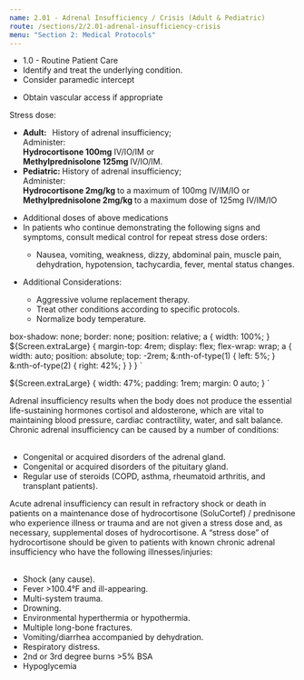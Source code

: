 ```yaml
---
name: 2.01 - Adrenal Insufficiency / Crisis (Adult & Pediatric)
route: /sections/2/2.01-adrenal-insufficiency-crisis
menu: "Section 2: Medical Protocols"
---
```



<EMTLevel level="basic">
  <ul>
    <li>
      <MyLink to="/sections/1/1.0-routine-patient-care">1.0 - Routine Patient Care</MyLink>
    </li>
    <li>Identify and treat the underlying condition.</li>
    <li>Consider paramedic intercept</li>
  </ul>
</EMTLevel>

<EMTLevel level="advanced">
  <ul>
    <li>Obtain vascular access if appropriate</li>
  </ul>
</EMTLevel>

<EMTLevel level="paramedic">
  Stress dose:
  <ul>
    <li>
      <strong>
        Adult: &nbsp;
      </strong>
        History of adrenal insufficiency;
        <br />
        Administer:
        <br />
        <strong>Hydrocortisone 100mg</strong> IV/IO/IM or
        <br />
        <strong>Methylprednisolone 125mg </strong> IV/IO/IM.
    </li>
    <li>
      <strong>Pediatric: </strong> History of adrenal insufficiency;
      <br />
      Administer:
      <br />
      <strong>Hydrocortisone 2mg/kg </strong> to a maximum of 100mg IV/IM/IO or
      <br />
      <strong>Methylprednisolone 2mg/kg </strong> to a maximum dose of 125mg IV/IM/IO
    </li>
  </ul>
</EMTLevel>

<EMTLevel level="paramedic" medControl={true}>
  <ul>
    <li>Additional doses of above medications</li>
    <li>
      In patients who continue demonstrating the following signs and symptoms,
      consult medical control for repeat stress dose orders:
    </li>
    <ul>
      <li>
        Nausea, vomiting, weakness, dizzy, abdominal pain, muscle pain,
        dehydration, hypotension, tachycardia, fever, mental status changes.
      </li>
    </ul>
  </ul>
  <ul>
    <li>Additional Considerations:</li>
    <ul>
      <li> Aggressive volume replacement therapy. </li>
      <li> Treat other conditions according to specific protocols. </li>
      <li> Normalize body temperature. </li>
    </ul>
  </ul>
</EMTLevel>

  box-shadow: none;
  border: none;
  position: relative;
  a {
    width: 100%;
  }
  ${Screen.extraLarge} {
    margin-top: 4rem;
    display: flex;
    flex-wrap: wrap;
    a {
      width: auto;
      position: absolute;
      top: -2rem;
      &:nth-of-type(1) {
        left: 5%;
      }
      &:nth-of-type(2) {
        right: 42%;
      }
    }
  }
`

  ${Screen.extraLarge} {
    width: 47%;
    padding: 1rem;
    margin: 0 auto;
  }
`

<Note css={flex}>
  <Note id="note-1" alignment="left" css={innerBox}>
    Adrenal insufficiency results when the body does not
    produce the essential life-sustaining hormones cortisol
    and aldosterone, which are vital to maintaining blood
    pressure, cardiac contractility, water, and salt balance.
    Chronic adrenal insufficiency can be caused by a number
    of conditions:
    <br /><br />
      <ul>
        <li>
          Congenital or acquired disorders of the adrenal
          gland.
        </li>
        <li>
          Congenital or acquired disorders of the pituitary
          gland.
        </li>
        <li>
          Regular use of steroids (COPD, asthma, rheumatoid
          arthritis, and transplant patients).
        </li>
      </ul>
    Acute adrenal insufficiency can result in refractory shock
    or death in patients on a maintenance dose of
    hydrocortisone (SoluCortef) / prednisone who experience
    illness or trauma and are not given a stress dose and, as
    necessary, supplemental doses of hydrocortisone.
  </Note>
  <Note id="note-2" alignment="left" css={innerBox}>
    A “stress dose” of hydrocortisone should be given
    to patients with known chronic adrenal insufficiency
    who have the following illnesses/injuries:
    <br /><br />
    <ul>
      <li>Shock (any cause).</li>
      <li>Fever >100.4°F and ill-appearing.</li>
      <li>Multi-system trauma.</li>
      <li>Drowning.</li>
      <li>Environmental hyperthermia or hypothermia.</li>
      <li>Multiple long-bone fractures.</li>
      <li>Vomiting/diarrhea accompanied by dehydration.</li>
      <li>Respiratory distress.</li>
      <li>2nd or 3rd degree burns >5% BSA</li>
      <li>Hypoglycemia</li>
    </ul>
  </Note>
</Note>

